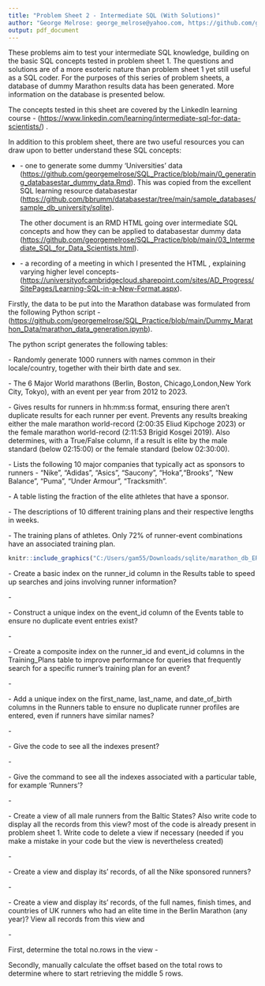 ```yaml
---
title: "Problem Sheet 2 - Intermediate SQL (With Solutions)"
author: "George Melrose: george_melrose@yahoo.com, https://github.com/georgemelrose"
output: pdf_document
---
```

\section{Introduction}

These problems aim to test your intermediate SQL knowledge, building on the basic SQL concepts tested in problem sheet 1. The questions and solutions are of a more esoteric nature than problem sheet 1 yet still useful as a SQL coder. For the purposes of this series of problem sheets, a database of dummy Marathon results data has been generated. More information on the \textbf{Marathon} database is presented below.

The concepts tested in this sheet are covered by the LinkedIn learning course \textbf{Intermediate SQL for Data Scientists} - (<https://www.linkedin.com/learning/intermediate-sql-for-data-scientists/>) .

\subsection{Useful Prepatory Resources}

In addition to this problem sheet, there are two useful resources you can draw upon to better understand these SQL concepts:

- \textbf{Two RMarkdown documents} - one to generate some dummy 'Universities' data (<https://github.com/georgemelrose/SQL_Practice/blob/main/0_generating_databasestar_dummy_data.Rmd>). This was copied from the excellent SQL learning resource databasestar (<https://github.com/bbrumm/databasestar/tree/main/sample_databases/sample_db_university/sqlite>). 

  The other document is an RMD HTML going over intermediate SQL concepts and how they can be applied to databasestar dummy data   (<https://github.com/georgemelrose/SQL_Practice/blob/main/03_Intermediate_SQL_for_Data_Scientists.html>). 
  
- \textbf{A video presentation} - a recording of a meeting in which I presented the \textbf{Intermediate SQL for Data Scientists} HTML , explaining varying higher level concepts- (<https://universityofcambridgecloud.sharepoint.com/sites/AD_Progress/SitePages/Learning-SQL-in-a-New-Format.aspx>). 

\subsection{Marathon Database}

Firstly, the data to be put into the Marathon database was formulated from the following Python script - (<https://github.com/georgemelrose/SQL_Practice/blob/main/Dummy_Marathon_Data/marathon_data_generation.ipynb>).

The \textbf{marathon data generation} python script generates the following tables:

\textbf{1. Runners} - Randomly generate 1000 runners with names common in their locale/country, together with their birth date and sex.

\textbf{2. Events} - The 6 Major World marathons (Berlin, Boston, Chicago,London,New York City, Tokyo), with an event per year from 2012 to 2023. 

\textbf{3. Results} - Gives results for runners in hh:mm:ss format, ensuring there aren't duplicate results for each runner per event. Prevents any results breaking either the male marathon world-record (2:00:35 Eliud Kipchoge 2023) or the female marathon world-record (2:11:53 Brigid Kosgei 2019). Also determines, with a True/False column, if a result is elite by the male standard (below 02:15:00) or the female standard (below 02:30:00).

\textbf{4. Sponsors} - Lists the following 10 major companies that typically act as sponsors to runners - "Nike", "Adidas", "Asics", "Saucony", "Hoka","Brooks", "New Balance", "Puma", "Under Armour", "Tracksmith". 

\textbf{5. Sponsored Athletes} - A table listing the fraction of the elite athletes that have a sponsor.

\textbf{6. Training Plans Descriptions} - The descriptions of 10 different training plans and their respective lengths in weeks. 

\textbf{7. Training Plans} - The training plans of athletes. Only 72% of runner-event combinations have an associated training plan. 

\subsection{Marathon Database Entity Relationship Diagram}

```r
knitr::include_graphics("C:/Users/gam55/Downloads/sqlite/marathon_db_ERD.JPG")
```

\section{Intermediate SQL Problems}

\subsection{Indexes}

\textbf{Q1.} - Create a basic index on the runner_id column in the Results table to speed up searches and joins involving runner information?

\textbf{Solution} - 

\textbf{CREATE INDEX idx\_results\_runner\_id ON Results(runner\_id);}

\textbf{Q2.} - Construct a unique index on the event_id column of the Events table to ensure no duplicate event entries exist?

\textbf{Solution} - 

\textbf{CREATE UNIQUE INDEX idx\_events\_event\_id ON Events(event\_id);}

\textbf{Q3.} - Create a composite index on the runner_id and event_id columns in the Training_Plans table to improve performance for queries that frequently search for a specific runner's training plan for an event?

\textbf{Solution} - 

\textbf{CREATE INDEX idx\_training\_plans\_runner\_event ON Training\_Plans(runner\_id, event\_id);}


\textbf{Q4.} - Add a unique index on the first_name, last_name, and date_of_birth columns in the Runners table to ensure no duplicate runner profiles are entered, even if runners have similar names?

\textbf{Solution} - 

\textbf{CREATE UNIQUE INDEX idx\_runners\_name\_dob ON Runners(first\_name, last\_name, date\_of\_birth);}

\textbf{Q5.} - Give the code to see all the indexes present?

\textbf{Solution} - 

\textbf{SELECT name FROM sqlite\_master WHERE type = 'index';}

\textbf{Q5.} - Give the command to see all the indexes associated with a particular table, for example 'Runners'?

\textbf{Solution} - 

\textbf{PRAGMA index\_list('Runners');}

\subsection{Views}

\textbf{Q1.} - Create a view of all male runners from the Baltic States? Also write code to display all the records from this view? \textbf{Hint -} most of the code is already present in problem sheet 1. Write code to delete a view if necessary (needed if you make a mistake in your code but the view is nevertheless created)

\textbf{Solution} - 

\textbf{CREATE VIEW Baltic_Men AS SELECT * FROM Runners WHERE country in (’Lithuania’, ’Latvia’,’Estonia’) AND sex = 'Male';}

\textbf{SELECT * FROM Baltic_Men;}

\textbf{DROP VIEW IF EXISTS table_name;}

\textbf{Q2.} - Create a view and display its' records, of all the Nike sponsored runners?

\textbf{Solution} - 

\textbf{CREATE VIEW Nike_Runners AS SELECT r.first_name || ’ ’ || r.last_name AS full_name,r.country, r.sex FROM Runners r LEFT OUTER JOIN Sponsored_Athletes sa on r.runner_id = sa.runner_id WHERE sponsor_name = ’Nike’;}

\textbf{SELECT * FROM Nike_Runners;}

\textbf{Q2.} - Create a view and display its' records, of the full names, finish times, and countries of UK runners who had an elite time in the Berlin Marathon (any year)? View all records from this view and 

\textbf{Solution} - 

\textbf{CREATE VIEW Elite_Berlin_Brits AS SELECT  r.first\_name || ’ ’ || r.last\_name AS full\_name,r.country, re.finish\_time FROM Runners inner join Results re on re.runner\_id = r.runner\_id inner join Events e on e.event\_id = re.event\_id WHERE event = 'Berlin Marathon' and time\_is\_elite = 'True';}

\textbf{SELECT * FROM Elite_Berlin_Brits;}

First, determine the total no.rows in the view - 

\textbf{SELECT COUNT(*) AS total\_rows FROM Elite\_Berlin\_Brits;}

Secondly, manually calculate the offset based on the total rows to determine where to start retrieving the middle 5 rows.

\textbf{SELECT * FROM your\_view LIMIT 5 OFFSET (total\_rows / 2) - 2;}


